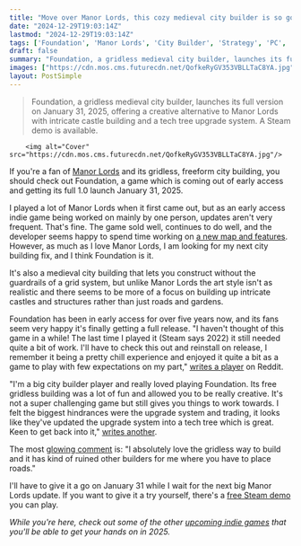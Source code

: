 ```yaml
---
title: "Move over Manor Lords, this cozy medieval city builder is so good it 'ruined other builders,' and it's leaving early access very soon"
date: "2024-12-29T19:03:14Z"
lastmod: "2024-12-29T19:03:14Z"
tags: ['Foundation', 'Manor Lords', 'City Builder', 'Strategy', 'PC', 'Steam']
draft: false
summary: "Foundation, a gridless medieval city builder, launches its full version on January 31, 2025, offering a creative alternative to Manor Lords with intricate castle building and a tech tree upgrade system.  A Steam demo is available."
images: ["https://cdn.mos.cms.futurecdn.net/QofkeRyGV353VBLLTaC8YA.jpg"]
layout: PostSimple
---
```

> Foundation, a gridless medieval city builder, launches its full version on January 31, 2025, offering a creative alternative to Manor Lords with intricate castle building and a tech tree upgrade system.  A Steam demo is available.


        <img alt="Cover" src="https://cdn.mos.cms.futurecdn.net/QofkeRyGV353VBLLTaC8YA.jpg"/>
        
If you're a fan of [<u>Manor Lords</u>](https://www.gamesradar.com/manor-lords-review/) and its gridless, freeform city building, you should check out Foundation, a game which is coming out of early access and getting its full 1.0 launch January 31, 2025.

I played a lot of Manor Lords when it first came out, but as an early access indie game being worked on mainly by one person, updates aren't very frequent. That's fine. The game sold well, continues to do well, and the developer seems happy to spend time working on [<u>a new map and features</u>](https://www.gamesradar.com/games/strategy/manor-lords-next-big-update-adds-the-city-builders-first-new-maps-and-lets-you-build-bridges-to-stop-drunk-villagers-from-drowning/). However, as much as I love Manor Lords, I am looking for my next city building fix, and I think Foundation is it.

It's also a medieval city building that lets you construct without the guardrails of a grid system, but unlike Manor Lords the art style isn't as realistic and there seems to be more of a focus on building up intricate castles and structures rather than just roads and gardens.

Foundation has been in early access for over five years now, and its fans seem very happy it's finally getting a full release. "I haven't thought of this game in a while! The last time I played it (Steam says 2022) it still needed quite a bit of work. I'll have to check this out and reinstall on release, I remember it being a pretty chill experience and enjoyed it quite a bit as a game to play with few expectations on my part," [<u>writes a player</u>](https://www.reddit.com/r/Games/comments/1hovbcx/comment/m4cm7ht/?utm_source=share&utm_medium=web3x&utm_name=web3xcss&utm_term=1&utm_content=share_button) on Reddit.

"I'm a big city builder player and really loved playing Foundation. Its free gridless building was a lot of fun and allowed you to be really creative. It's not a super challenging game but still gives you things to work towards. I felt the biggest hindrances were the upgrade system and trading, it looks like they've updated the upgrade system into a tech tree which is great. Keen to get back into it," [writes another](https://www.reddit.com/r/Games/comments/1hovbcx/comment/m4d8esr/?utm_source=share&utm_medium=web3x&utm_name=web3xcss&utm_term=1&utm_content=share_button).

The most [glowing comment](https://www.reddit.com/r/Games/comments/1hovbcx/comment/m4cr64r/?utm_source=share&utm_medium=web3x&utm_name=web3xcss&utm_term=1&utm_content=share_button) is: "I absolutely love the gridless way to build and it has kind of ruined other builders for me where you have to place roads."

I'll have to give it a go on January 31 while I wait for the next big Manor Lords update. If you want to give it a try yourself, there's a [free Steam demo](https://store.steampowered.com/app/690830/Foundation/) you can play.

*While you're here, check out some of the other *[<em>upcoming indie games</em>](https://www.gamesradar.com/upcoming-indie-games/)* that you'll be able to get your hands on in 2025.*
        